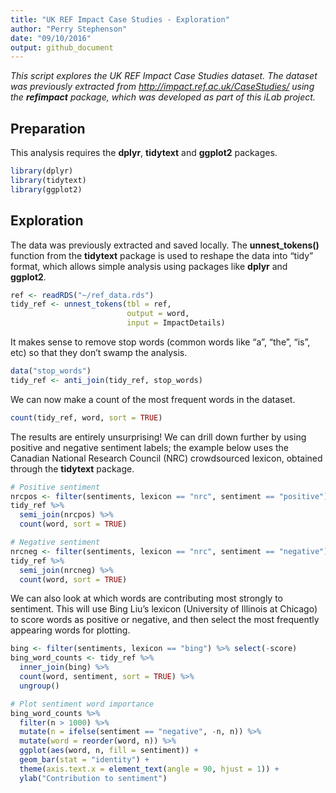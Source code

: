 ```yaml
---
title: "UK REF Impact Case Studies - Exploration"
author: "Perry Stephenson"
date: "09/10/2016"
output: github_document
---
```

  
_This script explores the UK REF Impact Case Studies dataset. The dataset was 
previously extracted from <http://impact.ref.ac.uk/CaseStudies/> using the 
**refimpact** package, which was developed as part of this iLab project._

## Preparation

This analysis requires the **dplyr**, **tidytext** and **ggplot2** packages.
```r
library(dplyr)
library(tidytext)
library(ggplot2)
```

## Exploration

The data was previously extracted and saved locally. The **unnest_tokens()** 
function from the **tidytext** package is used to reshape the data into "tidy" 
format, which allows simple analysis using packages like **dplyr** and 
**ggplot2**.

```r
ref <- readRDS("~/ref_data.rds")
tidy_ref <- unnest_tokens(tbl = ref, 
                          output = word, 
                          input = ImpactDetails)
```

It makes sense to remove stop words (common words like "a", "the", "is", etc) so 
that they don't swamp the analysis.

```r
data("stop_words")
tidy_ref <- anti_join(tidy_ref, stop_words)
```

We can now make a count of the most frequent words in the dataset.

```r
count(tidy_ref, word, sort = TRUE) 
```

The results are entirely unsurprising! We can drill down further by using 
positive and negative sentiment labels; the example below uses the Canadian 
National Research Council (NRC) crowdsourced lexicon, obtained through the 
**tidytext** package.

```r
# Positive sentiment
nrcpos <- filter(sentiments, lexicon == "nrc", sentiment == "positive")
tidy_ref %>%
  semi_join(nrcpos) %>%
  count(word, sort = TRUE)

# Negative sentiment
nrcneg <- filter(sentiments, lexicon == "nrc", sentiment == "negative")
tidy_ref %>%
  semi_join(nrcneg) %>%
  count(word, sort = TRUE)
```

We can also look at which words are contributing most strongly to sentiment. 
This will use Bing Liu's lexicon (University of Illinois at Chicago) to score
words as positive or negative, and then select the most frequently appearing 
words for plotting.

```r
bing <- filter(sentiments, lexicon == "bing") %>% select(-score)
bing_word_counts <- tidy_ref %>%
  inner_join(bing) %>%
  count(word, sentiment, sort = TRUE) %>%
  ungroup()

# Plot sentiment word importance
bing_word_counts %>%
  filter(n > 1000) %>%
  mutate(n = ifelse(sentiment == "negative", -n, n)) %>%
  mutate(word = reorder(word, n)) %>%
  ggplot(aes(word, n, fill = sentiment)) +
  geom_bar(stat = "identity") +
  theme(axis.text.x = element_text(angle = 90, hjust = 1)) +
  ylab("Contribution to sentiment")
```
